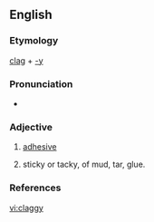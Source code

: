 ==English==

===Etymology===
[[clag]] + [[-y]]

===Pronunciation===
* {{IPA|klægiː}}

===Adjective===
{{en-adj|claggier|claggiest}}

# {{context|of a roof in a mine to which coal clings}} [[adhesive]]
# sticky or tacky, of mud, tar, glue.

===References===
{{1913}}

[[vi:claggy]]
